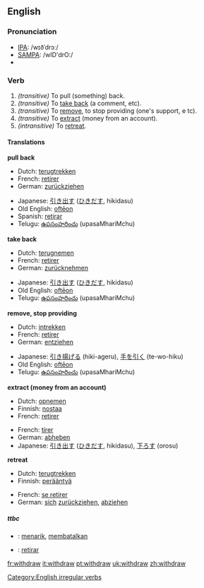 ==English==

===Pronunciation===
*[[w:IPA|IPA]]: /wɪðˈdrɔː/
*[[w:SAMPA|SAMPA]]: /wID'drO:/
*{{audio|en-us-withdraw.ogg|Audio (US)}}

===Verb===
{{en-verb|withdraws|withdrawing|withdrew|withdrawn}}

# ''(transitive)'' To pull (something) back.
# ''(transitive)'' To [[take back]] (a comment, etc).
# ''(transitive)'' To [[remove]], to stop providing (one's support, e tc).
# ''(transitive)'' To [[extract]] (money from an account).
# ''(intransitive)'' To [[retreat]].

====Translations====
'''pull back'''
{{top}}
*Dutch: [[terugtrekken]]
*French: [[retirer]]
*German: [[zurückziehen]]
{{mid}}
*Japanese: [[引き出す]] ([[ひきだす]], hikidasu)
*Old English: [[ofteon|oftēon]]
*Spanish: [[retirar]]
*Telugu: [[ఉపసంహరించు]] (upasaMhariMchu)
{{bottom}}

'''take back'''
{{top}}
*Dutch: [[terugnemen]]
*French: [[retirer]]
*German: [[zurücknehmen]]
{{mid}}
*Japanese: [[引き出す]] ([[ひきだす]], hikidasu)
*Old English: [[ofteon|oftēon]]
*Telugu: [[ఉపసంహరించు]] (upasaMhariMchu)
{{bottom}}

'''remove, stop providing'''
{{top}}
*Dutch: [[intrekken]]
*French: [[retirer]]
*German: [[entziehen]]
{{mid}}
*Japanese: [[引き揚げる]] (hiki-ageru), [[手を引く]] (te-wo-hiku)
*Old English: [[ofteon|oftēon]]
*Telugu: [[ఉపసంహరించు]] (upasaMhariMchu)
{{bottom}}

'''extract (money from an account)'''
{{top}}
*Dutch: [[opnemen]]
*Finnish: [[nostaa]]
*French: [[retirer]]
{{mid}}
*French: [[tirer]]
*German: [[abheben]]
*Japanese: [[引き出す]] ([[ひきだす]], hikidasu), [[下ろす]] (orosu)
{{bottom}}

'''retreat'''
{{top}}
*Dutch: [[terugtrekken]]
*Finnish: [[perääntyä]]
{{mid}}
*French: [[se retirer]]
*German: [[sich]] [[zurückziehen]], [[abziehen]]
{{bottom}}

=====ttbc=====
{{checktrans}}
*{{ttbc|Indonesian}}: [[tarik|menarik]], [[batal|membatalkan]]
*{{ttbc|Spanish}}: [[retirar]]

[[Category:English irregular verbs]]

[[fr:withdraw]]
[[it:withdraw]]
[[pt:withdraw]]
[[uk:withdraw]]
[[zh:withdraw]]